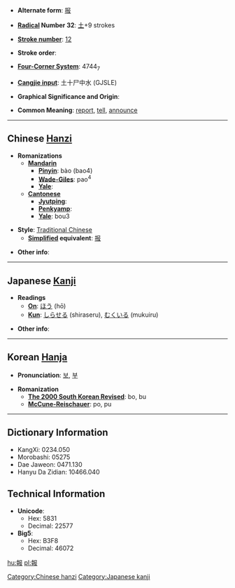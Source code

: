 * '''Alternate form''': [[报]]

* '''[[Wiktionary:Chinese radical index| Radical]] Number 32''': [[Wiktionary:Chinese radical index 土|土]]+9 strokes

* '''[[Wiktionary:Chinese total strokes index|Stroke number]]''': [[Wiktionary:Chinese total strokes index 12|12]]

* '''Stroke order''': 

* '''[[Wiktionary:Chinese four corner index|Four-Corner System]]''': 4744<sub>7</sub>

* '''[[Wiktionary:Chinese Cangjie index|Cangjie input]]''': 土十尸中水 (GJSLE)

* '''Graphical Significance and Origin''': 

* '''Common Meaning''': [[report]], [[tell]], [[announce]]

----

== Chinese [[Hanzi]] ==

* '''Romanizations'''
** '''[[Mandarin]]'''
*** '''[[Pinyin]]''': bào (bao4)
*** '''[[Wade-Giles]]''': pao<sup>4</sup>
*** '''[[Yale]]''': 
** '''[[Cantonese]]'''
*** '''[[Jyutping]]''':
*** '''[[Penkyamp]]''': 
*** '''[[Yale]]''': bou3

* '''Style''': [[Traditional Chinese]] 
** '''[[Simplified Chinese|Simplified]] equivalent''': [[报]]

* '''Other info''': 

----

== Japanese [[Kanji]] ==

* '''Readings'''
** '''[[On]]''': [[ほう]] (hō)
** '''[[Kun]]''': [[しらせる]] (shiraseru), [[むくいる]] (mukuiru)

* '''Other info''':  

----

== Korean [[Hanja]] ==

* '''Pronunciation''': [[보]], [[부]]

* '''Romanization'''
** '''[[The 2000 South Korean Revised Romanization|The 2000 South Korean Revised]]''': bo, bu
** '''[[McCune-Reischauer]]''': po, pu

----

== Dictionary Information ==

* KangXi: 0234.050
* Morobashi: 05275
* Dae Jaweon: 0471.130
* Hanyu Da Zidian: 10466.040

== Technical Information ==

* '''Unicode''':
** Hex: 5831
** Decimal: 22577
* '''Big5''':
** Hex: B3F8
** Decimal: 46072

[[Category:Chinese hanzi]]
[[Category:Japanese kanji]]

[[hu:報]]
[[pl:報]]